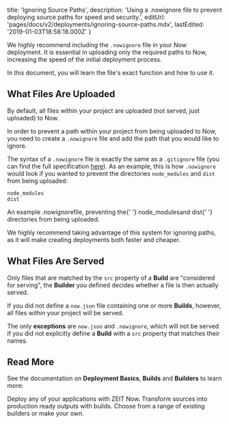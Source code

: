 
  title: 'Ignoring Source Paths',
  description:
    'Using a .nowignore file to prevent deploying source paths for speed and security.',
  editUrl: 'pages/docs/v2/deployments/ignoring-source-paths.mdx',
  lastEdited: '2019-01-03T18:58:18.000Z'
}

We highly recommend including the `.nowignore` file in your Now deployment. It is essential in uploading only the required paths to Now, increasing the speed of the initial deployment process.

In this document, you will learn the file's exact function and how to use it.

## What Files Are Uploaded

By default, all files within your project are uploaded (not served, just uploaded) to Now.

In order to prevent a path within your project from being uploaded to Now, you need to create a `.nowignore` file and add the path that you would like to ignore.

The syntax of a `.nowignore` file is exactly the same as a `.gitignore` file (you can find the full specification [here](https://git-scm.com/docs/gitignore#_pattern_format)). As an example, this is how `.nowignore` would look if you wanted to prevent the directories `node_modules` and `dist` from being uploaded:

```
node_modules
dist
```

<Caption>
  An example <InlineCode>.nowignore</InlineCode>file, preventing the{' '}
  <InlineCode>node_modules</InlineCode>and <InlineCode>dist</InlineCode>{' '}
  directories from being uploaded.
</Caption>

We highly recommend taking advantage of this system for ignoring paths, as it will make creating deployments both faster and cheaper.

## What Files Are Served

Only files that are matched by the `src` property of a **Build** are "considered for serving", the **Builder** you defined decides whether a file is then actually served.

If you did not define a `now.json` file containing one or more **Builds**, however, all files within your project will be served.

The only **exceptions** are `now.json` and `.nowignore`, which will not be served if you did not explicitly define a **Build** with a `src` property that matches their names.

## Read More

See the documentation on **Deployment Basics**, **Builds** and **Builders** to learn more:

<Card title="Deployment Basics" href="/docs/v2/deployments/basics">
  Deploy any of your applications with ZEIT Now.
</Card>

<Card title="Builds" href="/docs/v2/deployments/builds">
  Transform sources into production ready outputs with builds.
</Card>
<Card title="Builders" href="/docs/v2/deployments/builders/overview">
  Choose from a range of existing builders or make your own.
</Card>

